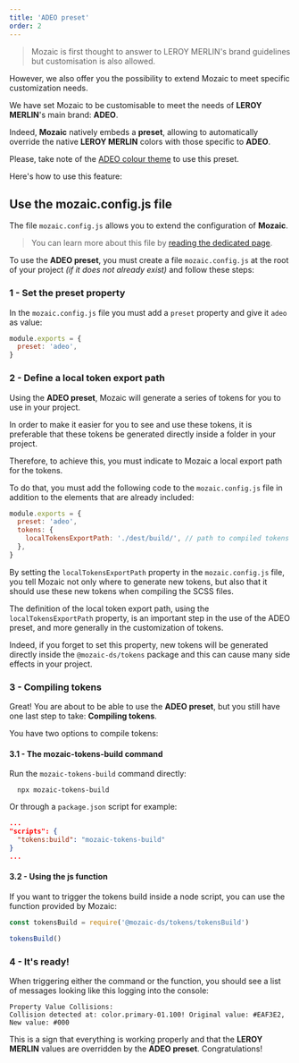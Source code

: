 ```yaml
---
title: 'ADEO preset'
order: 2
---
```


> Mozaic is first thought to answer to LEROY MERLIN's brand guidelines but customisation is also allowed.

However, we also offer you the possibility to extend Mozaic to meet specific customization needs.

We have set Mozaic to be customisable to meet the needs of **LEROY MERLIN**'s main brand: **ADEO**.

Indeed, **Mozaic** natively embeds a **preset**, allowing to automatically override the native **LEROY MERLIN** colors with those specific to **ADEO**.

<Highlight theme="tips" title="Good to know">

Please, take note of the [ADEO colour theme](/Foundations/Colours/adeo/) to use this preset.

</Highlight>

Here's how to use this feature:

## Use the mozaic.config.js file

The file `mozaic.config.js` allows you to extend the configuration of **Mozaic**.

> You can learn more about this file by [reading the dedicated page](/GetStarted/Developers/Configuration/).

To use the **ADEO preset**, you must create a file `mozaic.config.js` at the root of your project _(if it does not already exist)_ and follow these steps:

### 1 - Set the preset property

In the `mozaic.config.js` file you must add a `preset` property and give it `adeo` as value:

```js
module.exports = {
  preset: 'adeo',
}
```

### 2 - Define a local token export path

Using the **ADEO preset**, Mozaic will generate a series of tokens for you to use in your project.

In order to make it easier for you to see and use these tokens, it is preferable that these tokens be generated directly inside a folder in your project.

Therefore, to achieve this, you must indicate to Mozaic a local export path for the tokens.

To do that, you must add the following code to the `mozaic.config.js` file in addition to the elements that are already included:

```js
module.exports = {
  preset: 'adeo',
  tokens: {
    localTokensExportPath: './dest/build/', // path to compiled tokens files
  },
}
```

<Highlight theme="info" title="Good to know">

By setting the `localTokensExportPath` property in the `mozaic.config.js` file, you tell Mozaic not only where to generate new tokens, but also that it should use these new tokens when compiling the SCSS files.

</Highlight>

<Highlight theme="warning" title="Be aware">

The definition of the local token export path, using the `localTokensExportPath` property, is an important step in the use of the ADEO preset, and more generally in the customization of tokens.

Indeed, if you forget to set this property, new tokens will be generated directly inside the `@mozaic-ds/tokens` package and this can cause many side effects in your project.

</Highlight>

### 3 - Compiling tokens

Great! You are about to be able to use the **ADEO preset**, but you still have one last step to take: **Compiling tokens**.

You have two options to compile tokens:

#### 3.1 - The mozaic-tokens-build command

Run the `mozaic-tokens-build` command directly:

```shell
  npx mozaic-tokens-build
```

Or through a `package.json` script for example:

```Json
...
"scripts": {
  "tokens:build": "mozaic-tokens-build"
}
...
```

#### 3.2 - Using the js function

If you want to trigger the tokens build inside a node script, you can use the function provided by Mozaic:

```js
const tokensBuild = require('@mozaic-ds/tokens/tokensBuild')

tokensBuild()
```

### 4 - It's ready!

When triggering either the command or the function, you should see a list of messages looking like this logging into the console:

```shell
Property Value Collisions:
Collision detected at: color.primary-01.100! Original value: #EAF3E2, New value: #000
```

This is a sign that everything is working properly and that the **LEROY MERLIN** values are overridden by the **ADEO preset**. Congratulations!
